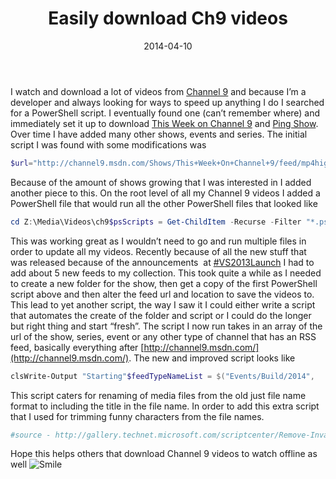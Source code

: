 ﻿---
title: 'Easily download Ch9 videos'
date: 2014-04-10
tags: ['Channel 9', 'PowerShell']
draft: false
summary: 'I watch and download a lot of videos from Channel 9 and because I’m a developer and always looking for ways to speed up anything I do I searched for a PowerShell script. I eventually found one (can’t remember where) and immediately set it up to download This Week on Channel 9 and Ping Show. Over time I have added many other shows, events and series. The initial script I was found with some modifications was'
---


I watch and download a lot of videos from [Channel 9](http://channel9.msdn.com) and because I’m a developer and always looking for ways to speed up anything I do I searched for a PowerShell script. I eventually found one (can’t remember where) and immediately set it up to download [This Week on Channel 9](http://channel9.msdn.com/Shows/This+Week+On+Channel+9) and [Ping Show](http://channel9.msdn.com/Shows/PingShow). Over time I have added many other shows, events and series. The initial script I was found with some modifications was 
 
```powershell
$url="http://channel9.msdn.com/Shows/This+Week+On+Channel+9/feed/mp4high"$rss=invoke-webrequest -uri $url $destination="Z:\Media\Videos\ch9\This Week on ch9\"[xml]$rss.Content|foreach{   $_.SelectNodes("rss/channel/item/enclosure") }|foreach{     "Checking $($_.url.split("/")[-1]), we will skip it if it already exists in $($destination)"  if(!(test-path ($destination + $_.url.split("/")[-1]))){     "Downloading: " + $_.url     start-bitstransfer $_.url $destination  } }
```

Because of the amount of shows growing that I was interested in I added another piece to this. On the root level of all my Channel 9 videos I added a PowerShell file that would run all the other PowerShell files that looked like

```powershell
cd Z:\Media\Videos\ch9$psScripts = Get-ChildItem -Recurse -Filter "*.ps1" | ForEach-Object -Process { if($_.Name -ne "Download All.ps1"){ Write-Text "$($_.Name)"; . $_.FullName; } }Write-Output "Done"
```

This was working great as I wouldn’t need to go and run multiple files in order to update all my videos. Recently because of all the new stuff that was released because of the announcements  at [#VS2013Launch](https://twitter.com/search?src=typd&amp;q=vs2013launch) I had to add about 5 new feeds to my collection. This took quite a while as I needed to create a new folder for the show, then get a copy of the first PowerShell script above and then alter the feed url and location to save the videos to. This lead to yet another script, the way I saw it I could either write a script that automates the create of the folder and script or I could do the longer but right thing and start “fresh”. The script I now run takes in an array of the url of the show, series, event or any other type of channel that has an RSS feed, basically everything after [http://channel9.msdn.com/](http://channel9.msdn.com/). The new and improved script looks like

```powershell
clsWrite-Output "Starting"$feedTypeNameList = $("Events/Build/2014",                         "Shows/PingShow",                        "Shows/This+Week+On+Channel+9",                         "Series/Microsoft-Research-Luminaries",                        "Shows/Windows-Azure-Friday",                        "Blogs/One-Dev-Minute",                        "Shows/Visual-Studio-Toolbox",                        "Events/Visual-Studio/Launch-2013",                        "Series/Application-Insights-for-Visual-Studio-Online",                        "Series/Visual-Studio-Online",                        "Series/Visual-Studio-Online-Monaco",                        "Series/Visual-Studio-2012-Premium-and-Ultimate-Overview",                         "Blogs/MadsKristensen",                         "Blogs/C9Team",                         "Series/PerfView-Tutorial",                        "Blogs/IE",                        "Shows/Edge")$baseSaveLocation = "N:\s\ch9`$"$mediaFormat = "high"$mediaType = "mp4"$fileExtension = "mp4"$pathToRemoveInvalidFileNameCharsScript = "$baseSaveLocation\Remove-InvalidFileNameChars.ps1"#------------Don't edit below here----------------#. "$pathToRemoveInvalidFileNameCharsScript"foreach($feedTypeName in $feedTypeNameList){    $channelType = $feedTypeName.Split("/")[0]    $feedUrl="http://channel9.msdn.com/$($feedTypeName.Trim("/"))/RSS/$($mediaType + $mediaFormat)"    Write-Output @"        Downloading Feed: $feedUrl"@    $rss=invoke-webrequest -uri $feedUrl    $destination="$baseSaveLocation\$($feedTypeName.Replace("/","\").Trim("\"))\"    if (!(Test-Path $destination)) {        New-Item -ItemType directory -Path $destination    }    $videos = @()    [xml]$rss.Content|foreach{         $_.SelectNodes("rss/channel/item")|foreach{             [Array]$array = @($_.SelectSingleNode("enclosure").url,$_.SelectSingleNode("title").InnerText)            $videos += , $array        }    }       [Array]::Reverse($videos)    foreach($video in $videos){         $url = $video[0]        $title = $video[1]        if (![string]::IsNullOrEmpty("$url"))        {            $fileName = $($url.split("/")[-1])            $mp4fileName = $($fileName.Replace("." + $fileExtension,"") + "-" + (Remove-InvalidFileNameChars $title.Replace(" ","-")) + ".$fileExtension")            if ($mp4fileName.Contains("_"))            {                $pptxFileName = $mp4fileName.Remove($mp4fileName.LastIndexOf("_")) + ".pptx"                $pptxFileNameSaveAs = $mp4fileName.Remove($mp4fileName.LastIndexOf("_")) + "-" + (Remove-InvalidFileNameChars $title.Replace(" ","-")) + ".pptx"            }            else            {                $pptxFileName = $mp4fileName.Remove($mp4fileName.LastIndexOf(".")) + ".pptx"                $pptxFileNameSaveAs = $mp4fileName.Remove($mp4fileName.LastIndexOf(".")) + "-" + (Remove-InvalidFileNameChars $title.Replace(" ","-")) + ".pptx"            }            if (![string]::IsNullOrEmpty("$mp4fileName"))            {                "Checking $mp4fileName, we will skip it if it already exists in $($destination)"                #if we have the file from the previous script rename it or delete it                if(Test-Path ($destination + $fileName))                {                        if(!(Test-Path ($destination + $mp4fileName)))                     {                         "Renaming: " + $fileName                        Rename-Item $($destination + $fileName) $($destination + $mp4fileName)                    }                    else                    {                        "Deleting: " + $fileName                        Remove-Item $($destination + $fileName)                    }                }                else                {                    #download media if it doesn't exists                    if(!(Test-Path ($destination + $mp4fileName)))                     {                             $dest = $($destination + $mp4fileName)                        "Downloading: '$url' to '$dest'"                        Start-BitsTransfer $url $dest                    }                }            }            #download pptx if it doesn't exists            if ($channelType -eq "Events") #only attempt to get pptx file for events            {                if (![string]::IsNullOrEmpty("$pptxFileName"))                {                    "Checking $pptxFileName, we will skip it if it already exists in $($destination)"                    $dest = $($destination + $pptxFileNameSaveAs)                    if(!(Test-Path ($dest)))                     {                        $urlToDownload = $url.Remove($url.LastIndexOf("/")) + "/" + $pptxFileName                        "Downloading: '$urlToDownload' to '$dest'"                        Start-BitsTransfer $urlToDownload $dest -ErrorAction SilentlyContinue                    }                }            }        }    }}Write-Output "Done"
```

This script caters for renaming of media files from the old just file name format to including the title in the file name. In order to add this extra script that I used for trimming funny characters from the file names.  

```powershell
#source - http://gallery.technet.microsoft.com/scriptcenter/Remove-Invalid-Characters-39fa17b1Function Remove-InvalidFileNameChars {    <#    .SYNOPSIS    This is a PowerShell function to remove invalid characters from strings to be used as file names.    .DESCRIPTION    The function takes a string parameter called Name and returns a string that has been stripped of invalid file name characters, i.e. *, :, \, /.  The Name parameter will also receive input from the pipeline.    .PARAMETER Name    Specifies the file name to strip of invalid characters.    .INPUTS    Parameter Name accepts System.String objects from the pipeline.    .OUTPUTS    System.String.  Outpus a string object    .EXAMPLE    Remove-InvalidFileNameChars -Name "<This/name\is*an:illegal?filename>"    PS C:\>Thisnameisanillegalfilename    .NOTES    It would be easiest to copy the function from the script file and place it in your profile.  However, you may also dot-source the script to load the function into PowerShell:    i.e. PS C:\>. .\Remove-InvalidFileNameChars.ps1    #>    [CmdletBinding()]    param([Parameter(Mandatory=$true,        Position=0,        ValueFromPipeline=$true,         ValueFromPipelineByPropertyName=$true)]        [String]$Name    )    return [RegEx]::Replace($Name, "[{0}]" -f ([RegEx]::Escape([String][System.IO.Path]::GetInvalidFileNameChars())), '')}
```

Hope this helps others that download Channel 9 videos to watch offline as well ![Smile](https://gordonbeeming.com/images/emoticons/smile.svg)

